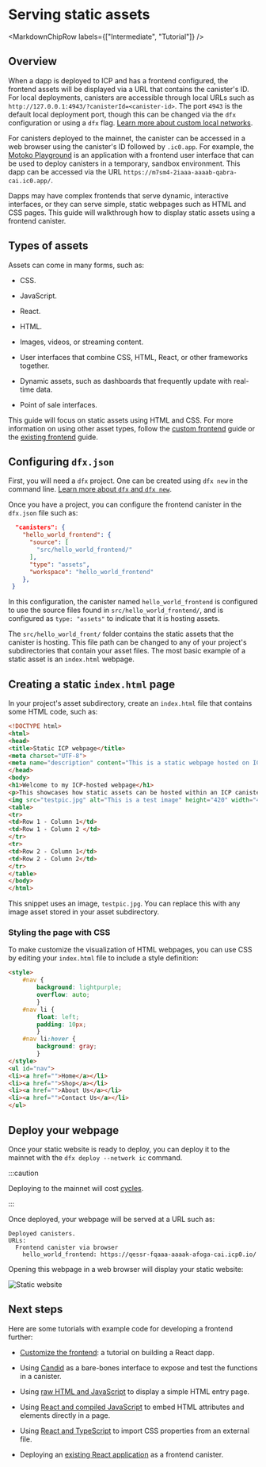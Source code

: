 
# Serving static assets

<MarkdownChipRow labels={["Intermediate", "Tutorial"]} />

## Overview

When a dapp is deployed to ICP and has a frontend configured, the frontend assets will be displayed via a URL that contains the canister's ID. For local deployments, canisters are accessible through local URLs such as `http://127.0.0.1:4943/?canisterId=<canister-id>`. The port `4943` is the default local deployment port, though this can be changed via the `dfx` configuration or using a `dfx` flag. [Learn more about custom local networks](/docs/current/developer-docs/developer-tools/cli-tools/advanced-dfx/networks-json).

For canisters deployed to the mainnet, the canister can be accessed in a web browser using the canister's ID followed by `.ic0.app`. For example, the [Motoko Playground](https://m7sm4-2iaaa-aaaab-qabra-cai.ic0.app/) is an application with a frontend user interface that can be used to deploy canisters in a temporary, sandbox environment. This dapp can be accessed via the URL `https://m7sm4-2iaaa-aaaab-qabra-cai.ic0.app/`. 

Dapps may have complex frontends that serve dynamic, interactive interfaces, or they can serve simple, static webpages such as HTML and CSS pages. This guide will walkthrough how to display static assets using a frontend canister. 

## Types of assets

Assets can come in many forms, such as:

- CSS.

- JavaScript.

- React.

- HTML.

- Images, videos, or streaming content.

- User interfaces that combine CSS, HTML, React, or other frameworks together.

- Dynamic assets, such as dashboards that frequently update with real-time data. 

- Point of sale interfaces.

This guide will focus on static assets using HTML and CSS. For more information on using other asset types, follow the [custom frontend](custom-frontend.mdx) guide or the [existing frontend](existing-frontend.mdx) guide.

## Configuring `dfx.json`

First, you will need a `dfx` project. One can be created using `dfx new` in the command line. [Learn more about `dfx` and `dfx new`](docs/current/developer-docs/getting-started/hello-world).

Once you have a project, you can configure the frontend canister in the `dfx.json` file such as:

```json
  "canisters": {
    "hello_world_frontend": {
      "source": [
        "src/hello_world_frontend/"
      ],
      "type": "assets",
      "workspace": "hello_world_frontend"
    },
 }
```

In this configuration, the canister named `hello_world_frontend` is configured to use the source files found in `src/hello_world_frontend/`, and is configured as `type: "assets"` to indicate that it is hosting assets. 

The `src/hello_world_front/` folder contains the static assets that the canister is hosting. This file path can be changed to any of your project's subdirectories that contain your asset files. The most basic example of a static asset is an `index.html` webpage. 

## Creating a static `index.html` page

In your project's asset subdirectory, create an `index.html` file that contains some HTML code, such as:

```html
<!DOCTYPE html> 
<html> 
<head> 
<title>Static ICP webpage</title> 
<meta charset="UTF-8"> 
<meta name="description" content="This is a static webpage hosted on ICP using a frontend canister."> 
</head> 
<body> 
<h1>Welcome to my ICP-hosted webpage</h1> 
<p>This showcases how static assets can be hosted within an ICP canister.</p>
<img src="testpic.jpg" alt="This is a test image" height="420" width="420">
<table> 
<tr> 
<td>Row 1 - Column 1</td> 
<td>Row 1 - Column 2 </td> 
</tr> 
<tr> 
<td>Row 2 - Column 1</td> 
<td>Row 2 - Column 2</td> 
</tr> 
</table> 
</body> 
</html>
```

This snippet uses an image, `testpic.jpg`. You can replace this with any image asset stored in your asset subdirectory.

### Styling the page with CSS 

To make customize the visualization of HTML webpages, you can use CSS by editing your `index.html` file to include a style definition:

```html
<style> 
    #nav { 
        background: lightpurple; 
        overflow: auto; 
        } 
    #nav li { 
        float: left; 
        padding: 10px; 
        } 
    #nav li:hover { 
        background: gray;
        } 
</style> 
<ul id="nav"> 
<li><a href="">Home</a></li> 
<li><a href="">Shop</a></li> 
<li><a href="">About Us</a></li> 
<li><a href="">Contact Us</a></li> 
</ul>

```

## Deploy your webpage

Once your static website is ready to deploy, you can deploy it to the mainnet with the `dfx deploy --network ic` command.

:::caution 

Deploying to the mainnet will cost [cycles](/docs/current/developer-docs/gas-cost). 

:::


Once deployed, your webpage will be served at a URL such as:


```
Deployed canisters.
URLs:
  Frontend canister via browser
    hello_world_frontend: https://qessr-fqaaa-aaaak-afoga-cai.icp0.io/
```

Opening this webpage in a web browser will display your static website:

![Static website](./_attachments/static_website.png)

## Next steps 

Here are some tutorials with example code for developing a frontend further:

- [Customize the frontend](./custom-frontend.mdx): a tutorial on building a React dapp.

- Using [Candid](/docs/current/developer-docs/backend/motoko/hello-location#candid-ui) as a bare-bones interface to expose and test the functions in a canister.

- Using [raw HTML and JavaScript](/docs/current/developer-docs/backend/motoko/explore-templates#default-frontend) to display a simple HTML entry page.

- Using [React and compiled JavaScript](./custom-frontend.mdx) to embed HTML attributes and elements directly in a page.

- Using [React and TypeScript](./add-stylesheet.mdx) to import CSS properties from an external file.

- Deploying an [existing React application](./existing-frontend.mdx) as a frontend canister.
